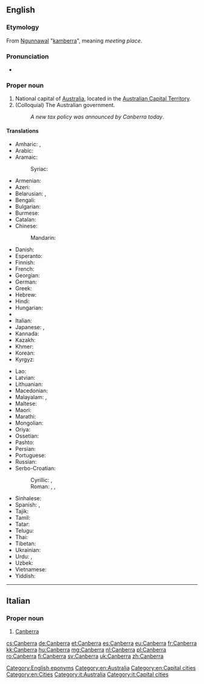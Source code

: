 ==English==
{{wikipedia}}

===Etymology===
From [[w:Ngunnawal language|Ngunnawal]] "[[kamberra]]", meaning ''meeting place''.

===Pronunciation===
* {{audio|En-au-Canberra.ogg|Audio (AUS)}}

===Proper noun===
{{en-proper noun}}

# National capital of [[Australia]], located in the [[Australian Capital Territory]].
# (Colloquial) The Australian government.
#: ''A new tax policy was announced by Canberra today''.

====Translations====
{{trans-top|Capital of Australia}}
* Amharic: {{t|am|ካንበራ|sc=Ethi}}, {{t|am|ካንቤራ|sc=Ethi}}
* Arabic: {{t-|ar|كانبرا|f|tr=kanbera}}
* Aramaic:
*: Syriac: {{tø|syr|ܩܢܒܪܐ|tr=qanberā|sc=Syrc}}
* Armenian: {{t-|hy|Կանբեռա|tr=Kanbeṙa}}
* Azeri: {{t|az|Kanberra}}
* Belarusian: {{t|be|Канбера|f|tr=Kanbjéra|sc=Cyrl}}, {{t|be|Канбэра|f|tr=Kanbéra|sc=Cyrl}}
* Bengali: {{t|bn|ক্যানবেরা|tr=kænbera|sc=Beng}}
* Bulgarian: {{t|bg|Канбера|f|tr=Kánbera|sc=Cyrl}}
* Burmese: {{t|my|ကင်ဘာရာမြို့|tr=kinbara myo.|sc=Mymr}}
* Catalan: {{t|ca|Canberra}}
* Chinese:
*: Mandarin: {{t-|cmn|堪培拉|tr=Kānpéilā|sc=Hani}}
* Danish: {{t-|da|Canberra}}
* Esperanto: {{t-|eo|Kanbero}}
* Finnish: {{t+|fi|Canberra}}
* French: {{t+|fr|Canberra}}
* Georgian: {{t|ka|კანბერა|tr=kanbera|sc=Geor}}
* German: {{t+|de|Canberra}}
* Greek: {{t-|el|Καμπέρα|f|tr=Kambéra}}
* Hebrew: {{t-|he|קנברה|f|tr=qanbera}}
* Hindi: {{t-|hi|कैनबरा|tr=kainbarā}}
* Hungarian: {{t+|hu|Canberra}}
* {{trreq|io}}
* Italian: {{t-|it|Canberra}}
* Japanese: {{t-|ja|キャンベラ|tr=Kyanbera}},  {{t-|ja|カンベラ|tr=Kanbera}}
* Kannada: {{t|kn|ಕ್ಯಾನ್ಬೆರ್ರಾ|tr=kyānberrā|sc=Knda}}
* Kazakh: {{t|kk|Канберра|tr=Kanberra|sc=Cyrl}}
* Khmer: {{t|km|កង់បេរ៉ា|tr=kɑŋbeeraa|sc=Khmr}}
* Korean: {{t-|ko|캔버라|tr=Kanbeora|sc=Hang}}
* Kyrgyz: {{t|ky|Канберра|tr=Kanberra|sc=Cyrl}}
{{trans-mid}}
* Lao: {{t|lo|ແຄນເບີຣາ|sc=Laoo}}
* Latvian: {{t-|lv|Kanbera|f}}
* Lithuanian: {{t-|lt|Kanbera|f}}
* Macedonian: {{t|mk|Канбера|f|tr=Kánbera|sc=Cyrl}}
* Malayalam: {{t|ml|കാന്ബെറ|tr=kānbeṟa|sc=Mlym}}, {{t|ml|കാന്ബറ|tr=kānbaṟa|sc=Mlym}}
* Maltese: {{t-|mt|Kanberra}}
* Maori: {{t|mi|Kānapera}}
* Marathi: {{t|mr|कॅनबेरा|tr=kenberā|sc=Deva}}
* Mongolian: {{t|mn|Канберра|tr=Kanberra|sc=Cyrl}}
* Oriya: {{t|or|କାନବେରା|tr=kānberā|sc=Orya}}
* Ossetian: {{tø|os|Канберрӕ|tr=Kanberræ|sc=Cyrl}}
* Pashto: {{t|ps|کنبرا|tr=Kanbərā|sc=ps-Arab}}
* Persian: {{t-|fa|کانبرا|tr=kânbarâ}}
* Portuguese: {{t-|pt|Canberra|f}}
* Russian: {{t-|ru|Канберра|f|tr=Kanbɛ́rra, Kánbɛrra}}
* Serbo-Croatian:
*: Cyrillic: {{t|sh|Канбера|f}}, {{t|sh|Канберра|f}}
*: Roman: {{t|sh|Canberra|f}}, {{t|sh|Kanberra|f}}, {{t|sh|Kanbera|f}}
* Sinhalese: {{t|si|කැන්බරා|tr=kænbarā|sc=Sinh}}
* Spanish: {{t+|es|Canberra}},  {{t+|es|Camberra}}
* Tajik: {{t|tg|Канберра|tr=Kanberra|sc=Cyrl}}
* Tamil: {{t-|ta|கான்பரா|tr=kāṉparā}}
* Tatar: {{t|tt|Канберра|tr=Qanberra|sc=Cyrl}}
* Telugu: {{t|te|కాన్బెర్రా|tr=kānberrā|sc=Telu}}
* Thai: {{t-|th|แคนเบอร์รา|tr=kaenberaa}}
* Tibetan: {{t|bo|ཁན་པེ་ར|alt=ཁན་པེ་ར།|sc=Tibt}}
* Ukrainian: {{t|uk|Канберра|f|tr=Kanbérra|sc=Cyrl}}
* Urdu: {{t|ur|کینبرا|tr=kainbarā|sc=ur-Arab}}, {{t|ur|کینبیرا|tr=kainberā|sc=ur-Arab}}
* Uzbek: {{t|uz|Kanberra}}
* Vietnamese: {{t-|vi|Canberra}}
* Yiddish: {{t|yi|קאנבערא|tr=qanbera|sc=Hebr}}
{{trans-bottom}}

[[Category:English eponyms]]
[[Category:en:Australia]]
[[Category:en:Capital cities]]
[[Category:en:Cities]]

----

==Italian==
{{wikipedia|lang=it}}

===Proper noun===
{{it-proper noun|g=f}}

# [[#English|Canberra]]

[[Category:it:Australia]]
[[Category:it:Capital cities]]

[[cs:Canberra]]
[[de:Canberra]]
[[et:Canberra]]
[[es:Canberra]]
[[eu:Canberra]]
[[fr:Canberra]]
[[kk:Canberra]]
[[hu:Canberra]]
[[mg:Canberra]]
[[nl:Canberra]]
[[pl:Canberra]]
[[ro:Canberra]]
[[fi:Canberra]]
[[sv:Canberra]]
[[uk:Canberra]]
[[zh:Canberra]]